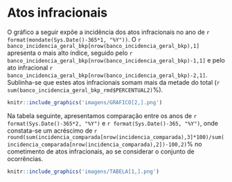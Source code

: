 # Atos infracionais
O gráfico a seguir expõe a incidência dos atos infracionais no ano de `r format(mondate(Sys.Date()-365*1, "%Y"))`.
O `r banco_incidencia_geral_bkp[nrow(banco_incidencia_geral_bkp),1]` apresenta o mais alto índice, seguido pelo `r banco_incidencia_geral_bkp[nrow(banco_incidencia_geral_bkp)-1,1]` e pelo ato infracional `r banco_incidencia_geral_bkp[nrow(banco_incidencia_geral_bkp)-2,1]`. Sublinha-se que estes atos infracionais somam mais da metade do total (`r sum(banco_incidencia_geral_bkp_rmd$PERCENTUAL2)`%).
\leavevmode
\newline
\newline
\vspace{2cm}
```r
knitr::include_graphics('imagens/GRAFICO[2,].png')
```
\newpage
Na tabela seguinte, apresentamos comparação entre os anos de `r format(Sys.Date()-365*2, "%Y")` e `r format(Sys.Date()-365, "%Y")`, onde constata-se um acréscimo de `r round(sum(incidencia_comparada[nrow(incidencia_comparada),3]*100)/sum(incidencia_comparada[nrow(incidencia_comparada),2])-100,2)
`% no cometimento de atos infracionais, ao se considerar o conjunto de ocorrências.

```r
knitr::include_graphics('imagens/TABELA[1,].png')
```
\newpage
